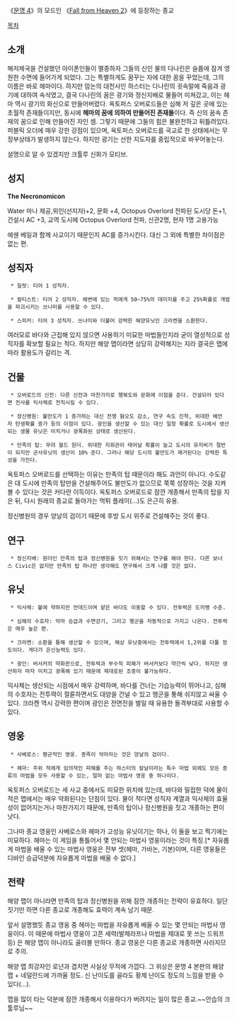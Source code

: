 《[[문명 4]]》의 모드인 《[[Fall from Heaven 2]]》에 등장하는 종교

[[목차]]
== 소개 ==
해저제국을 건설했던 아이폰인들이 멸종하자 그들의 신인 물의 다나린은 슬픔에 잠겨 영원한 수면에 들어가게 되었다. 그는 특별하게도 꿈꾸는 자에 대한 꿈을 꾸었는데, 그의 이름은 바로 헤마이다. 하지만 맘논의 대천사인 하스터는 다나린의 귓속말에 죽음과 광기에 대하여 속삭였고, 결국 다나린의 꿈은 광기와 정신지배로 물들어 미쳐갔고, 이는 헤마 역시 광기의 화신으로 만들어버렸다. 옥토퍼스 오버로드들은 심해 저 깊은 곳에 있는 초월적 존재들이지만, 동시에 '''헤마의 꿈에 의하여 만들어진 존재들'''이다. 즉 신의 꿈속 존재의 꿈으로 인해 만들어진 자인 셈. 그렇기 때문에 그들의 힘은 불완전하고 뒤틀려있다. 퍼블릭 오더에 매우 강한 강점이 있으며, 옥토퍼스 오버로드를 국교로 한 상태에서는 무정부상태가 발생하지 않는다. 하지만 광기는 선한 지도자를 중립적으로 바꾸어놓는다.

설명으로 알 수 있겠지만 크툴루 신화가 모티브.

== 성지 ==

'''The Necronomicon'''

Water 마나 제공,위인(선지자)+2, 문화 +4, Octopus Overlord 전파된 도시당 돈+1, 건설시 AC +3, 교역 도시에 Octopus Overlord 전파, 신관2명, 현자 1명 고용가능

에쉔 베일과 함께 사교이기 때문인지 AC를 증가시킨다. 대신 그 외에 특별한 차이점은 없는 편.

== 성직자 ==

  * 질럿: 티어 1 성직자.

  * 컬티스트: 티어 2 성직자. 해변에 있는 적에게 50~75%의 데미지를 주고 25%확률로 개발을 파괴시키는 쓰나미를 사용할 수 있다.

  * 스피커: 티어 3 성직자. 쓰나미와 더불어 강력한 해양유닛인 크라켄을 소환한다.

여러모로 바다와 근접해 있지 않으면 사용하기 미묘한 마법들인지라 굳이 열성적으로 성직자를 확보할 필요는 적다. 하지만 해양 맵이라면 상당히 강력해지는 지라 결국은 맵에 따라 활용도가 갈리는 격. 

== 건물 ==

  * 오버로드의 신전: 다른 신전과 마찬가지로 행복도와 문화에 이점을 준다. 건설되어 있다면 전사를 익사체로 전직시킬 수 있다.

  * 정신병원: 불만도가 1 증가하는 대신 전쟁 혐오도 감소, 연구 속도 진척, 위대한 예언자 탄생확률 증가 등의 이점이 있다. 광인을 생산할 수 있는 대신 일정 확률로 도시에서 생산되는 생물 유닛은 미치거나 광폭화된 상태로 생산된다.

  * 만족의 탑: 무려 월드 원더. 위대한 지휘관이 태어날 확률이 늘고 도시의 유지비가 절반이 되지만 군사유닛의 생산이 10% 준다. 그러나 해당 도시의 불만도가 제거된다는 강력한 특성을 가진다.

옥토퍼스 오버로드를 선택하는 이유는 만족의 탑 때문이라 해도 과언이 아니다. 수도같은 대 도시에 만족의 탑만을 건설해주어도 불만도가 없으므로 쭉쭉 성장하는 것을 지켜볼 수 있다는 것은 커다란 이득이다. 옥토퍼스 오버로드로 잠깐 개종해서 만족의 탑을 지은 뒤, 다시 원래의 종교로 돌아가는 먹튀 플레이(...)도 은근히 유용.

정신병원의 경우 양날의 검이기 때문에 후방 도시 위주로 건설해주는 것이 좋다.


== 연구 ==

  * 정신지배: 원더인 만족의 탑과 정신병원을 짓기 위해서는 연구를 해야 한다. 다른 보너스 Civic은 없지만 만족의 탑 하나만 생각해도 연구해서 크게 나쁠 것은 없다. 

== 유닛 ==

  * 익사체: 불에 약하지만 언데드이며 얕은 바다도 이동할 수 있다. 전투력은 도끼병 수준.

  * 심해의 수호자: 악마 승급과 수면걷기, 그리고 행군을 자동적으로 가지고 나온다. 전투력은 매우 높은 편.

  * 크라켄: 소환을 통해 생산할 수 있으며, 해상 유닛중에서는 전투력에서 1,2위를 다툴 정도이다. 게다가 은신능력도 있다.

  * 광인: 버서커의 약화판으로, 전투력과 부수적 피해가 버서커보다 약간씩 낮다. 하지만 생산하자 마자 미치고 광폭해 있기 때문에 제대로된 조종이 불가능하다.

익사체는 생산되는 시점에서 매우 강력하며, 바다를 건너는 기습능력이 뛰어나고, 심해의 수호자는 전투력이 절륜하면서도 대양을 건널 수 있고 행군을 통해 쉬지않고 싸울 수 있다. 크라켄 역시 강력한 편이며 광인은 전면전을 벌일 때 유용한 돌격부대로 사용할 수 있다.

== 영웅 ==

  * 사베로스: 평균적인 영웅. 종족이 악마라는 것은 양날의 검이다.

  * 헤마: 주위 적에게 임의적인 피해를 주는 하스터의 칼날이라는 특수 마법 외에도 모든 종류의 마법을 모두 사용할 수 있는, 얼마 없는 마법사 영웅 중 하나이다.

옥토퍼스 오버로드는 세 사교 중에서도 미묘한 위치에 있는데, 바다와 밀접한 덕에 물이 적은 맵에서는 매우 약화된다는 단점이 있다. 물이 적다면 성직자 계열과 익사체의 효율성이 없어지는거나 마찬가지기 때문에, 만족의 탑이나 정신병원을 짓고 개종하는 편이 낫다. 

그나마 종교 영웅인 사베로스와 헤마가 고성능 유닛이기는 하나, 이 둘을 보고 찍기에는 미묘하다. 헤마는 이 게임을 통틀어서 몇 안되는 마법사 영웅이라는 것이 특징.[* 자유롭게 마법을 배울 수 있는 마법사 영웅은 전부 셋(헤마, 가바논, 기본)이며, 다른 영웅들은 디바인 승급덕분에 자유롭게 마법을 배울 수 없다.]

== 전략 ==

해양 맵이 아니라면 만족의 탑과 정신병원을 위해 잠깐 개종하는 전략이 유효하다. 일단 짓기만 하면 다른 종교로 개종해도 효력이 계속 남기 때문.

앞서 설명했듯 종교 영웅 중 헤마는 마법을 자유롭게 배울 수 있는 몇 안되는 마법사 영웅이다. 이 때문에 마법사 영웅이 고픈 세력(발제라프나 마법을 제대로 못 쓰는 드워프 등) 은 해양 맵이 아니라도 골라볼 만하다. 종교 영웅은 다른 종교로 개종하면 사라지므로 주의.

해양 맵 최강자인 로넌과 겹치면 사실상 무적에 가깝다. 그 위상은 문명 4 본판의 해양 맵 + 네덜란드에 가까울 정도. 신 난이도를 골라도 황제 난이도 정도의 느낌을 받을 수 있다(...).

맵을 많이 타는 덕분에 잠깐 개종해서 이용하다가 버려지는 일이 많은 종교.~~안습의 크툴루님~~
